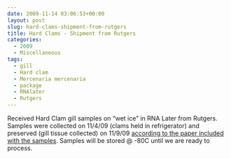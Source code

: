 ```yaml
---
date: 2009-11-14 03:06:53+00:00
layout: post
slug: hard-clams-shipment-from-rutgers
title: Hard Clams - Shipment from Rutgers
categories:
  - 2009
  - Miscellaneous
tags:
  - gill
  - Hard clam
  - Mercenaria mercenaria
  - package
  - RNAlater
  - Rutgers
---
```


Received Hard Clam gill samples on "wet ice" in RNA Later from Rutgers. Samples were collected on 11/4/09 (clams held in refrigerator) and preserved (gill tissue collected) on 11/9/09 [according to the paper included with the samples](https://eagle.fish.washington.edu/Arabidopsis/20091113-01.jpg). Samples will be stored @ -80C until we are ready to process.
